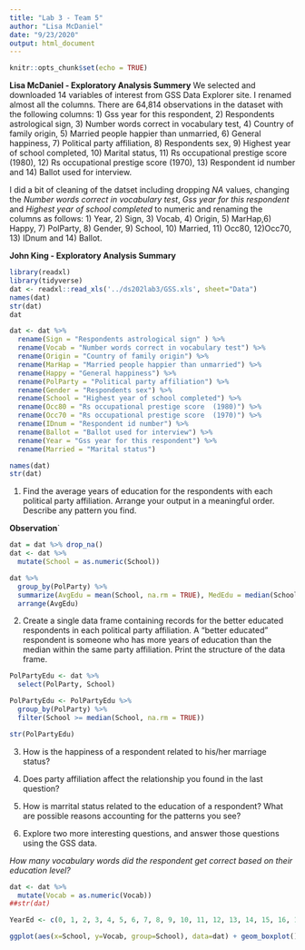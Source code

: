 ```yaml
---
title: "Lab 3 - Team 5"
author: "Lisa McDaniel"
date: "9/23/2020"
output: html_document
---
```


```r
knitr::opts_chunk$set(echo = TRUE)
```
**Lisa McDaniel - Exploratory Analysis Summery**
We selected and downloaded 14 variables of interest from GSS Data Explorer site.  I renamed almost all the columns.  There are 64,814 observations in the dataset with the following columns: 1) Gss year for this respondent, 2) Respondents astrological sign, 3) Number words correct in vocabulary test, 4) Country of family origin, 5) Married people happier than unmarried, 6) General happiness, 7) Political party affiliation, 8) Respondents sex, 9) Highest year of school completed, 10) Marital status, 11) Rs occupational prestige score  (1980), 12) Rs occupational prestige score  (1970), 13) Respondent id number and 14) Ballot used for interview.  

I did a bit of cleaning of the datset including dropping *NA* values, changing the *Number words correct in vocabulary test*, *Gss year for this respondent* and *Highest year of school completed* to numeric and renaming the columns as follows: 1) Year, 2) Sign, 3) Vocab, 4) Origin, 5) MarHap,6) Happy, 7) PolParty, 8) Gender, 9) School, 10) Married, 11) Occ80, 12)Occ70, 13) IDnum and 14) Ballot.   


**John King - Exploratory Analysis Summary**




```r
library(readxl)
library(tidyverse)
dat <- readxl::read_xls('../ds202lab3/GSS.xls', sheet="Data")
names(dat)
str(dat)
dat
```

```r
dat <- dat %>%
  rename(Sign = "Respondents astrological sign" ) %>%
  rename(Vocab = "Number words correct in vocabulary test") %>%
  rename(Origin = "Country of family origin") %>%
  rename(MarHap = "Married people happier than unmarried") %>%
  rename(Happy = "General happiness") %>%
  rename(PolParty = "Political party affiliation") %>%
  rename(Gender = "Respondents sex") %>%
  rename(School = "Highest year of school completed") %>%
  rename(Occ80 = "Rs occupational prestige score  (1980)") %>%
  rename(Occ70 = "Rs occupational prestige score  (1970)") %>%
  rename(IDnum = "Respondent id number") %>%
  rename(Ballot = "Ballot used for interview") %>%
  rename(Year = "Gss year for this respondent") %>%
  rename(Married = "Marital status")

names(dat)
str(dat)
```
 1. Find the average years of education for the respondents with each political      party affiliation. Arrange your output in a meaningful order. Describe any       pattern you find.
  
  **Observation**` 
```r
dat = dat %>% drop_na()
dat <- dat %>%
  mutate(School = as.numeric(School))

dat %>%
  group_by(PolParty) %>%
  summarize(AvgEdu = mean(School, na.rm = TRUE), MedEdu = median(School, na.rm = TRUE)) %>%
  arrange(AvgEdu)

```


  2. Create a single data frame containing records for the better educated            respondents in each political party affiliation. A “better educated”             respondent is someone who has more years of education than the median within      the same party affiliation. Print the structure of the data frame.
 
```r
PolPartyEdu <- dat %>%
  select(PolParty, School)

PolPartyEdu <- PolPartyEdu %>%
  group_by(PolParty) %>%
  filter(School >= median(School, na.rm = TRUE))

str(PolPartyEdu)

```  
  

  3. How is the happiness of a respondent related to his/her marriage status?
  
  
  
  4. Does party affiliation affect the relationship you found in the last             question?
  
  
  
  5. How is marrital status related to the education of a respondent? What are        possible reasons accounting for the patterns you see?
  
  
  
  6. Explore two more interesting questions, and answer those questions using the      GSS data.
  
*How many vocabulary words did the respondent get correct based on their education level?*
```r
dat <- dat %>%
  mutate(Vocab = as.numeric(Vocab))
##str(dat)

YearEd <- c(0, 1, 2, 3, 4, 5, 6, 7, 8, 9, 10, 11, 12, 13, 14, 15, 16, 17, 18, 19, 20, "Don't know", "No answer")

ggplot(aes(x=School, y=Vocab, group=School), data=dat) + geom_boxplot() + ggtitle("Education of Vocabulary") + theme(plot.title = element_text(hjust = 0.5), axis.text.x = element_text(angle = 90, vjust = 0.5, hjust=1)) + ylab("Vocabulary") + xlab("Years of Education") + scale_x_discrete(limits = YearEd) + scale_x_continuous(limits = c(-1,21))
```

